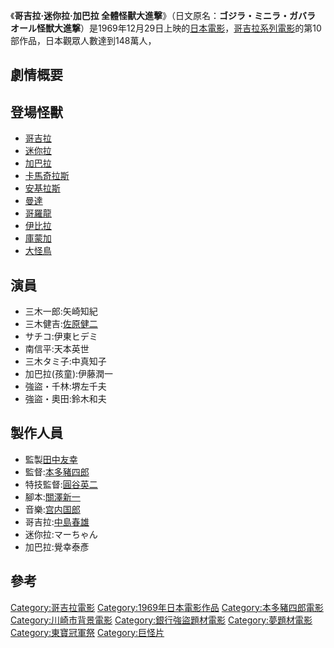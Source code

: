{{Infobox Film
| name               = 哥吉拉·迷你拉·加巴拉 全體怪獸大進擊
| original_name      = ゴジラ・ミニラ・ガバラ オール怪獣大進撃
| image              = 
| caption            = 
| director           = 
| producer           = [[田中友幸|田中友幸]]{{sfn|Galbraith IV|2008|p=261}}
| writer             = 
| starring           = 
| music              = 
| narrator           = 
| cinematography     = 
| editing            = 
| production_company = [[東寶電影公司|東寶]]
| distributor        = [[東寶電影公司|東寶]]
| released           = 1969年12月29日
| runtime            = 70分鐘
| country            = {{JPN}}
| language           = 日語
| budget             = 
| gross              = 2億6000萬[[日幣|日幣]]<ref>[http://g-kingdom.la.coocan.jp/series/10.htm ゴジラ・ミニラ・ガバラ　オール怪獣大進撃]</ref><ref>[https://nendai-ryuukou.com/article/089.html 歴代ゴジラ映画作品一覧]</ref>
| preceded_by        = [[怪獸總進擊|怪獸總進擊]]
| followed_by        = [[哥吉拉對黑多拉|哥吉拉對黑多拉]]
| website            = 
| amg_id             = 
| imdb_id            = 
| cn_name            = 
| hk_name            = 
| tw_name            = 
}}
《'''哥吉拉·迷你拉·加巴拉 全體怪獸大進擊'''》（日文原名：'''ゴジラ・ミニラ・ガバラ オール怪獣大進撃'''）是1969年12月29日上映的[[日本|日本]][[電影|電影]]，[[哥吉拉系列電影|哥吉拉系列電影]]的第10部作品，日本觀眾人數達到148萬人，

== 劇情概要 ==

== 登場怪獸 ==
* [[哥吉拉|哥吉拉]]
* [[迷你拉|迷你拉]]
* [[加巴拉|加巴拉]]
* [[卡馬奇拉斯|卡馬奇拉斯]] 
* [[安基拉斯|安基拉斯]]
* [[曼達|曼達]]
* [[哥羅龍|哥羅龍]]
* [[伊比拉|伊比拉]]
* [[庫蒙加|庫蒙加]]
* [[大怪鳥|大怪鳥]]

== 演員 ==
* 三木一郎:矢崎知紀
* 三木健吉:[[佐原健二|佐原健二]]
* サチコ:伊東ヒデミ
* 南信平:天本英世
* 三木タミ子:中真知子
* 加巴拉(孩童):伊藤潤一
* 強盜・千林:堺左千夫
* 強盜・奧田:鈴木和夫

== 製作人員 ==
* 監製[[田中友幸|田中友幸]]
* 監督:[[本多豬四郎|本多豬四郎]]
* 特技監督:[[圓谷英二|圓谷英二]]
* 腳本:[[關澤新一|關澤新一]]
* 音樂:[[宫内国郎|宫内国郎]]
* 哥吉拉:[[中島春雄|中島春雄]]
* 迷你拉:マーちゃん
* 加巴拉:覺幸泰彥

== 參考 ==
{{reflist}}

{{Japanese film-stub}}
{{Godzilla}}
{{本多豬四郎監督作品}}
{{DEFAULTSORT:Gozira minira gabara ooru kaizyuu daisingeki}}
[[Category:哥吉拉電影|Category:哥吉拉電影]]
[[Category:1969年日本電影作品|Category:1969年日本電影作品]]
[[Category:本多豬四郎電影|Category:本多豬四郎電影]]
[[Category:川崎市背景電影|Category:川崎市背景電影]]
[[Category:銀行強盜題材電影|Category:銀行強盜題材電影]]
[[Category:夢題材電影|Category:夢題材電影]]
[[Category:東寶冠軍祭|Category:東寶冠軍祭]]
[[Category:巨怪片|Category:巨怪片]]